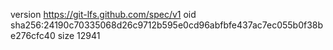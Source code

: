 version https://git-lfs.github.com/spec/v1
oid sha256:24190c70335068d26c9712b595e0cd96abfbfe437ac7ec055b0f38be276cfc40
size 12941
